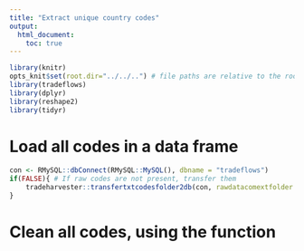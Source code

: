 ```yaml
---
title: "Extract unique country codes"
output:
  html_document:
    toc: true
---
```


```r
library(knitr)
opts_knit$set(root.dir="../../..") # file paths are relative to the root of the project directory
library(tradeflows)
library(dplyr)
library(reshape2)
library(tidyr)
``` 


# Load all codes in a data frame
```r
con <- RMySQL::dbConnect(RMySQL::MySQL(), dbname = "tradeflows")
if(FALSE){ # If raw codes are not present, transfer them
    tradeharvester::transfertxtcodesfolder2db(con, rawdatacomextfolder = "~/R/tradeharvester/data-raw/comext/201707/text/english/")
}

```



# Clean all codes, using the function
```r


```

